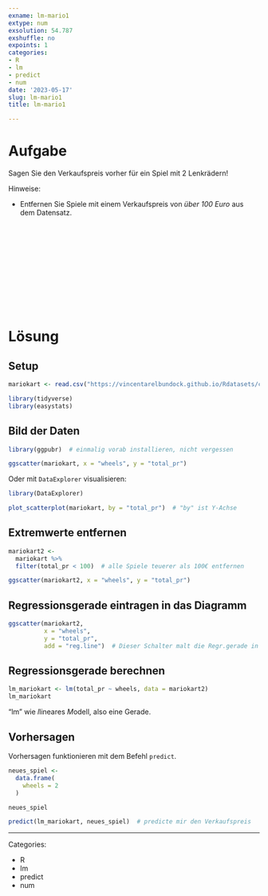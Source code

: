 ```yaml
---
exname: lm-mario1
extype: num
exsolution: 54.787
exshuffle: no
expoints: 1
categories:
- R
- lm
- predict
- num
date: '2023-05-17'
slug: lm-mario1
title: lm-mario1

---
```









# Aufgabe


Sagen Sie den Verkaufspreis vorher für ein Spiel mit 2 Lenkrädern!

Hinweise:

- Entfernen Sie Spiele mit einem Verkaufspreis von *über 100 Euro* aus dem Datensatz.








</br>
</br>
</br>
</br>
</br>
</br>
</br>
</br>
</br>
</br>

# Lösung

## Setup


```r
mariokart <- read.csv("https://vincentarelbundock.github.io/Rdatasets/csv/openintro/mariokart.csv")

library(tidyverse)
library(easystats)
```


## Bild der Daten


```r
library(ggpubr)  # einmalig vorab installieren, nicht vergessen

ggscatter(mariokart, x = "wheels", y = "total_pr")
```

Oder mit `DataExplorer` visualisieren:

```r
library(DataExplorer)

plot_scatterplot(mariokart, by = "total_pr")  # "by" ist Y-Achse
```


## Extremwerte entfernen

```r
mariokart2 <- 
  mariokart %>% 
  filter(total_pr < 100)  # alle Spiele teuerer als 100€ entfernen

ggscatter(mariokart2, x = "wheels", y = "total_pr")
```

## Regressionsgerade eintragen in das Diagramm


```r
ggscatter(mariokart2, 
          x = "wheels", 
          y = "total_pr",
          add = "reg.line")  # Dieser Schalter malt die Regr.gerade in das Diagramm
```



## Regressionsgerade berechnen


```r
lm_mariokart <- lm(total_pr ~ wheels, data = mariokart2)
lm_mariokart
```


"lm" wie *l*lineares *M*odell, also eine Gerade.


## Vorhersagen

Vorhersagen funktionieren mit dem Befehl `predict`.

```r
neues_spiel <-
  data.frame(
    wheels = 2
  )

neues_spiel
```


```r
predict(lm_mariokart, neues_spiel)  # predicte mir den Verkaufspreis
```












---

Categories: 

- R
- lm
- predict
- num


